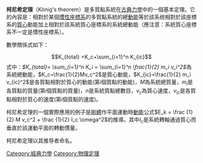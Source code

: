 {{Unreferenced|time=2022-05-31T07:53:15+00:00}}
'''柯尼希定理'''（König's theorem）是多質點系統在[[古典力學|古典力學]]中的一個基本定理。它的內容是：相對於某個[[慣性座標系|慣性座標系]]的多質點系統的總[[動能|動能]]等於該系统相對於該座標系的[[質心|質心]]動能加上相對於該系統質心座標系的系統總動能（應注意：系統質心座標系不一定是慣性座標系）。

數學關係式如下：
:<math>K_{total} =K_c+\sum_{i=1}^n K_{ic}</math>
式中：''<math>K_{total}= \sum_{i=1}^n K_i = \sum_{i=1}^n \frac{1}{2} m_i v_i^2 </math>''為系統總動能，<math>K_c=\frac{1}{2}Mv_c^2</math>是質心動能，<math>K_{ic}=\frac{1}{2} m_i v_{ic}^2</math>是各質點相對於質心的動能(第<math>i</math>個質點的動能)，<math>M</math>為系統總質量，<math>m_i</math>是各質點的質量(第<math>i</math>個質點的質量)，''<math>n</math>''是系統質點總數目，<math>v_c </math>為質心速度，<math> v_{ic} </math>是各質點相對於質心的速度(第<math>i</math>個質點的速度)。

柯尼希定理的一個實際應用的例子是[[剛體|剛體]]作平面運動時[[動能|動能]]公式<math>E_k = \frac {1}{2} M v_c^2 + \frac {1}{2} I_c \omega^2</math>的推導。其中<math>I_c</math>是系統轉軸通過質心而垂直於該運動平面的轉動慣量。

柯尼希定理以其推导者{{le|约翰·萨穆埃尔·柯尼希|Johann Samuel König}}命名。

[[Category:經典力學|Category:經典力學]]
[[Category:物理定理|Category:物理定理]]